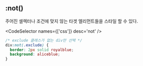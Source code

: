 
## :not()

주어진 셀렉터나 조건에 맞지 않는 타겟 엘리먼트들을 스타일 할 수 있다.

<CodeSelector names={['css']} desc='not' />

```css
/* exclude 클래스가 없는 div만 선택 */
div:not(.exclude) {
  border: 2px solid royalblue;
  background: aliceblue;
}
```
